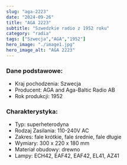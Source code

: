 ```yaml
---
slug: "aga-2223"
date: "2024-09-26"
title: "AGA 2223"
subtitle: "Szwedzkie radio z 1952 roku"
category: "radia"
tags: ["Szwecja","AGA","1952"]
hero_image: "./image1.jpg"
hero_image_alt: "AGA 2223"
---
```


### Dane podstawowe:

- Kraj pochodzenia: Szwecja
- Producent: AGA and Aga-Baltic Radio AB
- Rok produkcji: 1952

### Charakterystyka:

- Typ: superheterodyna
- Rodzaj Zasilania: 110-240V AC
- Zakres: fale krótkie, fale średnie, fale długie
- Wymiary: 300 x 220 x 180 mm
- Materiał obudowy: drewno
- Lampy: ECH42, EAF42, EAF42, EL41, AZ41
